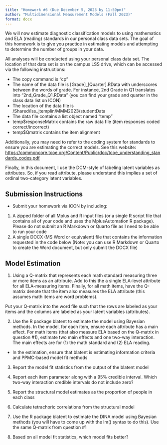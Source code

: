 ```yaml
---
title: "Homework #6 (Due December 5, 2023 by 11:59pm)"
author: "Multidimensional Measurement Models (Fall 2023)" 
format: docx
---
```


We will now estimate diagnostic classification models to using mathematics and ELA (reading) standards in our personal class data sets. The goal of this homework is to give you practice in estimating models and attempting to determine the number of groups in your data.

All analyses will be conducted using your personal class data set. The location of that data set is on the campus LSS drive, which can be accessed via the following instructions:

* The copy command is "cp"
* The name of the data file is [Grade]_[Quarter].RData with underscores between the words of grade. For instance, 2nd Grade in Q1 translates into "2nd_Grade_Q1.RData" (you can find your grade and quarter in the class data list on ICON)
* The location of the data file is /Shared/lss_jtemplin/MMM2023/studentData
* The data file contains a list object named "temp"
* temp$responseMatrix contains the raw data file (item responses coded correct/incorrect)
* temp$Qmatrix contains the item alignment

Additionally, you may need to refer to the coding system for standards to ensure you are estimating the correct models. See this website: [https://commoncore.tcoe.org/Content/Public/doc/tcoe_understanding_standards_codes.pdf](https://commoncore.tcoe.org/Content/Public/doc/tcoe_understanding_standards_codes.pdf)

Finally, in this document, I use the DCM-style of labeling latent variables as attributes. So, if you read attribute, please understand this implies a set of ordinal two-category latent variables.

## Submission Instructions

* Submit your homework via ICON by including:

1. A zipped folder of all Mplus and R input files (or a single R script file that contains all of your code and uses the MplusAutomation R package). Please do not submit an R Markdown or Quarto file as I need to be able to run your code
2. A single DOCX (MS Word or equivalent) file that contains the information requested in the code below (Note: you can use R Markdown or Quarto to create the Word document, but only submit the DOCX file)

## Model Estimation

1. Using a Q-matrix that represents each math standard measuring three or more items as an attribute. Add to this the a single ELA-level attribute for all ELA-measuring items. Finally, for all math items, have the Q-matrix denote that the item also measures the ELA attribute (this assumes math items are word problems).

Put your Q-matrix into the word file such that the rows are labeled as your items and the columns are labeled as your latent variables (attributes). 

2. Use the R package blatent to estimate the model using Bayesian methods. In the model, for each item, ensure each attribute has a main effect. For math items (that also measure ELA based on the Q-matrix in question #1), estimate two main effects and one two-way interaction. The main effects are for (1) the math standard and (2) ELA reading.

* In the estimation, ensure that blatent is estimating information criteria and PPMC-based model fit methods 

3. Report the model fit statistics from the output of the blatent model

4. Report each item parameter along with a 95% credible interval. Which two-way interaction credible intervals do not include zero?

5. Report the structural model estimates as the proportion of people in each class

6. Calculate tetrachoric correlations from the structural model

7. Use the R package blatent to estimate the DINA model using Bayesian methods (you will have to come up with the lm() syntax to do this). Use the same Q-matrix from question #1

8. Based on all model fit statistics, which model fits better?




